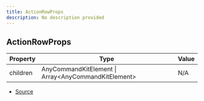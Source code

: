 ```yaml
---
title: ActionRowProps
description: No description provided
---
```


## ActionRowProps

| Property | Type                                                 | Value |
| -------- | ---------------------------------------------------- | ----- |
| children | AnyCommandKitElement \| Array\<AnyCommandKitElement> | N/A   |

- [Source](https://github.com/underctrl-io/commandkit/blob/f8cc07d11d2ae5ed7f529adff1649936223e27b2/packages/commandkit/src/components/action-row/ActionRow.ts#L4)
